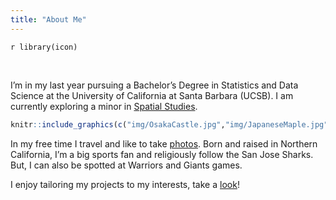 ```yaml
---
title: "About Me"
---
```


`r library(icon)`

<br>

I'm in my last year pursuing a Bachelor’s Degree in Statistics and Data Science at the University of California at Santa Barbara (UCSB).  I am currently exploring a minor in [Spatial Studies](http://spatial.ucsb.edu/academic-minor/).
<br>


```r
knitr::include_graphics(c("img/OsakaCastle.jpg","img/JapaneseMaple.jpg"))
``` 
In my free time I travel and like to take [photos](https://vsco.co/catttrauc/gallery). Born and raised in Northern California, I'm a big sports fan and religiously follow the San Jose Sharks. But, I can also be spotted at Warriors and Giants games.
<br>

I enjoy tailoring my projects to my interests, take a [look](https://catherinerauch.github.io/projects.html)!
